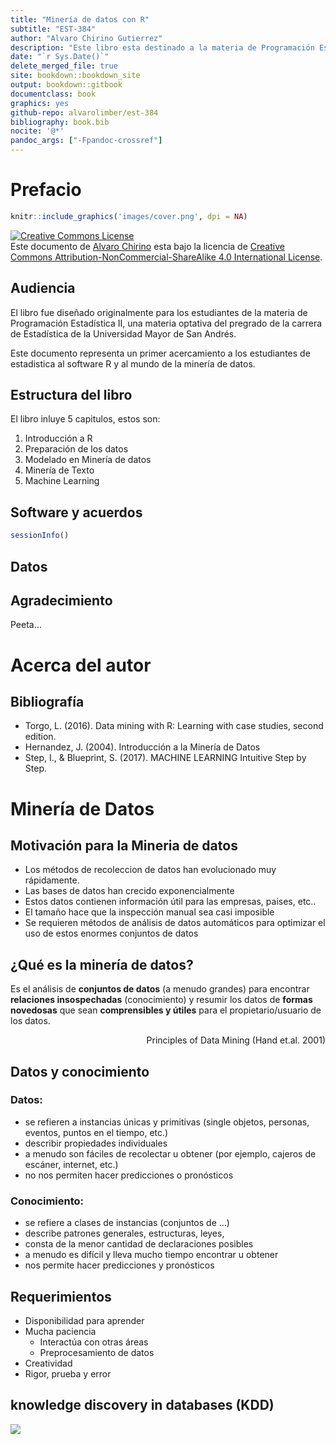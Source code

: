 ```yaml
--- 
title: "Minería de datos con R"
subtitle: "EST-384"
author: "Alvaro Chirino Gutierrez"
description: "Este libro esta destinado a la materia de Programación Estadística II de la carrera de Estadística de la Universidad Mayor de San Andres."
date: "`r Sys.Date()`"
delete_merged_file: true
site: bookdown::bookdown_site
output: bookdown::gitbook
documentclass: book
graphics: yes
github-repo: alvarolimber/est-384
bibliography: book.bib
nocite: '@*'
pandoc_args: ["-Fpandoc-crossref"]
---
```

# Prefacio {-}

```r
knitr::include_graphics('images/cover.png', dpi = NA)
```

<a rel="license" href="http://creativecommons.org/licenses/by-nc-sa/4.0/"><img alt="Creative Commons License" style="border-width:0" src="https://i.creativecommons.org/l/by-nc-sa/4.0/88x31.png" /></a><br />Este documento de [Alvaro Chirino](https://twiiter/alvarochirinog) esta bajo la licencia de <a rel="license" href="http://creativecommons.org/licenses/by-nc-sa/4.0/">Creative Commons Attribution-NonCommercial-ShareAlike 4.0 International License</a>.

## Audiencia  {-}

El libro fue diseñado originalmente para los estudiantes de la materia de Programación Estadística II, una materia optativa del pregrado de la carrera de Estadística de la Universidad Mayor de San Andrés.

Este documento representa un primer acercamiento a los estudiantes de estadistica  al software R y al mundo de la minería de datos.

## Estructura del libro  {-}

El libro inluye 5 capitulos, estos son:

1. Introducción a R
2. Preparación de los datos
3. Modelado en Minería de datos
4. Minería de Texto
5. Machine Learning

## Software y acuerdos {-}

```r
sessionInfo()
```

## Datos {-}


## Agradecimiento  {-}

Peeta...

# Acerca del autor {-}

## Bibliografía {-}

* Torgo, L. (2016). Data mining with R: Learning with case studies, second edition. 
* Hernandez, J. (2004). Introducción a la Minería de Datos
* Step, I., & Blueprint, S. (2017). MACHINE LEARNING Intuitive Step by Step.

# Minería de Datos

## Motivación para la Mineria de datos

* Los métodos de recoleccion de datos han evolucionado muy rápidamente.
* Las bases de datos han crecido exponencialmente
* Estos datos contienen información útil para las empresas, paises, etc..
* El tamaño hace que la inspección manual sea casi imposible
* Se requieren métodos de análisis de datos automáticos para optimizar el uso de estos enormes conjuntos de datos

## ¿Qué es la minería de datos?

Es el análisis de **conjuntos de datos** (a menudo grandes) para encontrar **relaciones insospechadas** (conocimiento) y resumir los datos de **formas novedosas** que sean **comprensibles y útiles** para el propietario/usuario de los datos.

<p style='text-align: right;'> Principles of Data Mining (Hand et.al. 2001) </p>

## Datos y conocimiento

### Datos:

* se refieren a instancias únicas y primitivas (single objetos, personas, eventos, puntos en el tiempo, etc.)
* describir propiedades individuales
* a menudo son fáciles de recolectar u obtener (por ejemplo, cajeros de escáner, internet, etc.)
* no nos permiten hacer predicciones o pronósticos

### Conocimiento:

* se refiere a clases de instancias (conjuntos de ...)
* describe patrones generales, estructuras, leyes,
* consta de la menor cantidad de declaraciones posibles
* a menudo es difícil y lleva mucho tiempo encontrar u obtener
* nos permite hacer predicciones y pronósticos

## Requerimientos

* Disponibilidad para aprender 
* Mucha paciencia
    - Interactúa con otras áreas
    - Preprocesamiento de datos 
* Creatividad
* Rigor, prueba y error

## knowledge discovery in databases (KDD)

![](f1.png)